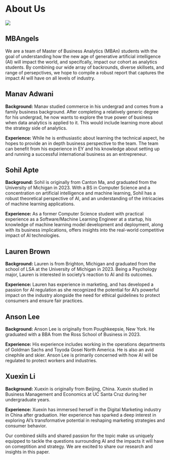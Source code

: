 # About Us
![](images/MBAngels.jpg)

## MBAngels

We are a team of Master of Business Analytics (MBAn) students with the goal of understanding how the new age of generative artificial intelligence (AI) will impact the world, and specifcally, impact our cohort as analytics students. By combining our wide array of backrounds, diverse skillsets, and range of persepctives, we hope to compile a robust report that captures the impact AI will have on all levels of industry.

## Manav Adwani

**Background:**
Manav studied commerce in his undergrad and comes from a family business background. After completing a relatively generic degree for his undergrad, he now wants to explore the true power of business when data analytics is applied to it. This would include learning more about the strategy side of analytics.

**Experience:**
While he is enthusiastic about learning the technical aspect, he hopes to provide an in depth business perspective to the team. The team can benefit from his experience in EY and his knowledge about setting up and running a successful international business as an entrepreneur.

## Sohil Apte 

**Background:**
Sohil is originally from Canton Ma, and graduated from the University of Michigan in 2023. With a BS in Computer Science and a concentration on artificial intelligence and machine learning, Sohil has a robust theoretical perspective of AI, and an understanding of the intricacies of machine learning applications. 

**Experience:**
As a former Computer Science student with practical experience as a Software/Machine Learning Engineer at a startup, his knowledge of machine learning model development and deployment, along with its business implications, offers insights into the real-world competitive impact of AI technologies.

## Lauren Brown

**Background:**
Lauren is from Brighton, Michigan and graduated from the school of LSA at the University of Michigan in 2023. Being a Psychology major, Lauren is interested in society’s reaction to AI and its outcomes.

**Experience:**
Lauren has experience in marketing, and has developed a passion for AI regulation as she recognized the potential for AI's powerful impact on the industry alongside the need for ethical guidelines to protect consumers and ensure fair practices.

## Anson Lee

**Background:**
Anson Lee is originally from Poughkeepsie, New York. He graduated with a BBA from the Ross School of Business in 2023. 

**Experience:**
His experience includes working in the operations departments of Goldman Sachs and Toyoda Gosei North America. He is also an avid cinephile and skier. Anson Lee is primarily concerned with how AI will be regulated to protect workers and industries.

## Xuexin Li

**Background:**
Xuexin is originally from Beijing, China. Xuexin studied in Business Management and Economics at UC Santa Cruz during her undergraduate years.

**Experience:** Xuexin has immersed herself in the Digital Marketing industry in China after graduation. Her experience has sparked a deep interest in exploring AI's transformative potential in reshaping marketing strategies and consumer behavior.

Our combined skills and shared passion for the topic make us uniquely equipped to tackle the questions surrounding AI and the impacts it will have on comeptition and strategy. We are excited to share our research and insights in this paper. 
